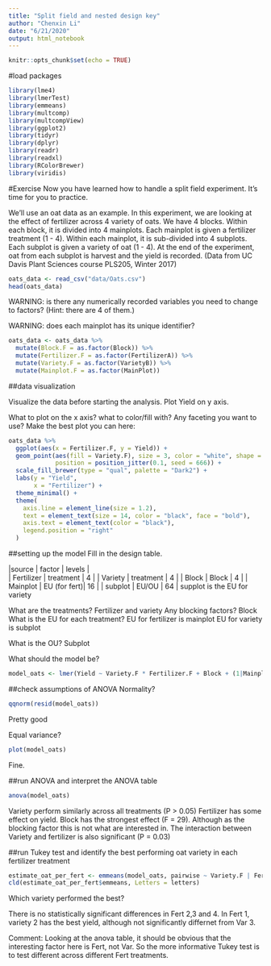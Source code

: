 ---
title: "Split field and nested design key"
author: "Chenxin Li"
date: "6/21/2020"
output: html_notebook
---

```{r setup, include=FALSE}
knitr::opts_chunk$set(echo = TRUE)
```

 
#load packages
```{r}
library(lme4)
library(lmerTest)  
library(emmeans)  
library(multcomp)
library(multcompView)
library(ggplot2) 
library(tidyr)
library(dplyr)
library(readr)
library(readxl)
library(RColorBrewer)
library(viridis)
```


 

#Exercise
Now you have learned how to handle a split field experiment. 
It's time for you to practice.

We'll use an oat data as an example. 
In this experiment, we are looking at the effect of fertilizer across 4 variety of oats. 
We have 4 blocks. 
Within each block, it is divided into 4 mainplots. Each mainplot is given a fertilizer treatment (1 - 4).
Within each mainplot, it is sub-divided into 4 subplots. Each subplot is given a variety of oat (1 - 4). 
At the end of the experiment, oat from each subplot is harvest and the yield is recorded. 
(Data from UC Davis Plant Sciences course PLS205, Winter 2017)  

```{r}
oats_data <- read_csv("data/Oats.csv")
head(oats_data)
```

WARNING: is there any numerically recorded variables you need to change to factors?
(Hint: there are 4 of them.)

WARNING: does each mainplot has its unique identifier?

```{r}
oats_data <- oats_data %>% 
  mutate(Block.F = as.factor(Block)) %>% 
  mutate(Fertilizer.F = as.factor(FertilizerA)) %>% 
  mutate(Variety.F = as.factor(VarietyB)) %>% 
  mutate(Mainplot.F = as.factor(MainPlot))
```


##data visualization

Visualize the data before starting the analysis. Plot Yield on y axis.

What to plot on the x axis? 
what to color/fill with?
Any faceting you want to use?
Make the best plot you can here:
```{r}
oats_data %>% 
  ggplot(aes(x = Fertilizer.F, y = Yield)) +
  geom_point(aes(fill = Variety.F), size = 3, color = "white", shape = 21,
             position = position_jitter(0.1, seed = 666)) +
  scale_fill_brewer(type = "qual", palette = "Dark2") +
  labs(y = "Yield",
       x = "Fertilizer") +
  theme_minimal() +
  theme(
    axis.line = element_line(size = 1.2),
    text = element_text(size = 14, color = "black", face = "bold"),
    axis.text = element_text(color = "black"),
    legend.position = "right"
  )
```


##setting up the model
Fill in the design table.

|source        | factor       | levels |   
| Fertilizer   | treatment    |  4     |
| Variety      | treatment    |  4     |
| Block        | Block        |  4     |
| Mainplot     | EU (for fert)|  16    |
| subplot      | EU/OU        |  64    | supplot is the EU for variety


What are the treatments? Fertilizer and variety 
Any blocking factors? Block
What is the EU for each treatment? 
EU for fertilizer is mainplot
EU for variety is subplot 

What is the OU? Subplot

What should the model be?
```{r}
model_oats <- lmer(Yield ~ Variety.F * Fertilizer.F + Block + (1|Mainplot.F), data = oats_data )
```


##check assumptions of ANOVA
Normality?
```{r}
qqnorm(resid(model_oats))
```
Pretty good

Equal variance? 
```{r}
plot(model_oats)
```
Fine. 

##run ANOVA and interpret the ANOVA table
```{r}
anova(model_oats)
```
Variety perform similarly across all treatments (P > 0.05)
Fertilizer has some effect on yield. 
Block has the strongest effect (F = 29). Although as the blocking factor this is not what are interested in. 
The interaction between Variety and fertilizer is also significant (P = 0.03) 

##run Tukey test and identify the best performing oat variety in each fertilizer treatment 
```{r}
estimate_oat_per_fert <- emmeans(model_oats, pairwise ~ Variety.F | Fertilizer.F)
cld(estimate_oat_per_fert$emmeans, Letters = letters)
```
Which variety performed the best? 

There is no statistically significant differences in Fert 2,3 and 4. 
In Fert 1, variety 2 has the best yield, although not significantly differnet from Var 3. 

Comment: Looking at the anova table, it should be obvious that the interesting factor here is Fert, not Var.
So the more informative Tukey test is to test different across different Fert treatments. 








 
 


 
















